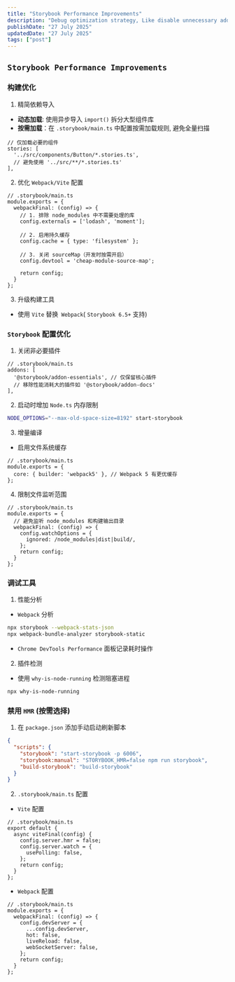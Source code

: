 ```yaml
---
title: "Storybook Performance Improvements"
description: "Debug optimization strategy, Like disable unnecessary addons and so on"
publishDate: "27 July 2025"
updatedDate: "27 July 2025"
tags: ["post"]
---
```


## `Storybook Performance Improvements`

### 构建优化

1. 精简依赖导入
  - **动态加载**: 使用异步导入 `import()` 拆分大型组件库
  - **按需加载**：在 `.storybook/main.ts` 中配置按需加载规则, 避免全量扫描

```tsx
// 仅加载必要的组件
stories: [
  '../src/components/Button/*.stories.ts',
  // 避免使用 '../src/**/*.stories.ts'
],
```

2. 优化 `Webpack/Vite` 配置

```tsx
// .storybook/main.ts
module.exports = {
  webpackFinal: (config) => {
    // 1. 排除 node_modules 中不需要处理的库
    config.externals = ['lodash', 'moment'];

    // 2. 启用持久缓存
    config.cache = { type: 'filesystem' };

    // 3. 关闭 sourceMap（开发时按需开启）
    config.devtool = 'cheap-module-source-map';

    return config;
  }
};
```

3. 升级构建工具
  - 使用 `Vite` 替换` Webpack`( `Storybook 6.5+` 支持)

### `Storybook` 配置优化

1. 关闭非必要插件

```tsx
// .storybook/main.ts
addons: [
  '@storybook/addon-essentials', // 仅保留核心插件
  // 移除性能消耗大的插件如 '@storybook/addon-docs'
],
```

2. 启动时增加 `Node.ts` 内存限制

```bash
NODE_OPTIONS="--max-old-space-size=8192" start-storybook
```

3. 增量编译
  - 启用文件系统缓存

```tsx
// .storybook/main.ts
module.exports = {
  core: { builder: 'webpack5' }, // Webpack 5 有更优缓存
};
```

4. 限制文件监听范围

```tsx
// .storybook/main.ts
module.exports = {
  // 避免监听 node_modules 和构建输出目录
  webpackFinal: (config) => {
    config.watchOptions = {
      ignored: /node_modules|dist|build/,
    };
    return config;
  }
};
```

### 调试工具

1. 性能分析
  - `Webpack` 分析

```bash
npx storybook --webpack-stats-json
npx webpack-bundle-analyzer storybook-static
```

  - `Chrome DevTools Performance` 面板记录耗时操作

2. 插件检测
  - 使用 `why-is-node-running` 检测阻塞进程

```bash
npx why-is-node-running
```

### 禁用 `HMR` (按需选择)

1. 在 `package.json` 添加手动启动刷新脚本

```json
{
  "scripts": {
    "storybook": "start-storybook -p 6006",
    "storybook:manual": "STORYBOOK_HMR=false npm run storybook",
    "build-storybook": "build-storybook"
  }
}
```

2. `.storybook/main.ts` 配置
  - `Vite` 配置

```tsx
// .storybook/main.ts
export default {
  async viteFinal(config) {
    config.server.hmr = false;
    config.server.watch = {
      usePolling: false,
    };
    return config;
  }
};
```

  - `Webpack` 配置

```tsx
// .storybook/main.ts
module.exports = {
  webpackFinal: (config) => {
    config.devServer = {
      ...config.devServer,
      hot: false,
      liveReload: false,
      webSocketServer: false,
    };
    return config;
  }
};
```

